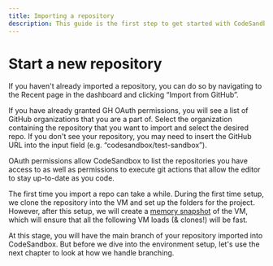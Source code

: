 ```yaml
---
title: Importing a repository 
description: This guide is the first step to get started with CodeSandbox for your repo. It's a walk-through with a bunch of tips and tricks on how to get the most out of CodeSandbox!
---
```




# Start a new repository

If you haven't already imported a repository, you can do so by navigating to the Recent page in the dashboard and clicking “Import from GitHub”.

If you have already granted GH OAuth permissions, you will see a list of GitHub organizations that you are a part of. 
Select the organization containing the repository that you want to import and select the desired repo. If you don't see your repository, you may need to insert the GitHub URL into the input field (e.g. “codesandbox/test-sandbox”). 

<Callout emoji="💡">OAuth permissions allow CodeSandbox to list the repositories you have access to as well as permissions to execute git actions that allow the editor to stay up-to-date as you code.</Callout>

The first time you import a repo can take a while. During the first time setup, we clone the repository into the VM and set up the folders for the project. However, after this setup, we will create a [memory snapshot](/learn/environment/vm#memory-snapshotting) of the VM, which will ensure that all the following VM loads (& clones!) will be fast.

At this stage, you will have the main branch of your repository imported into CodeSandbox. But before we dive into the environment setup, let's use the next chapter to look at how we handle branching.